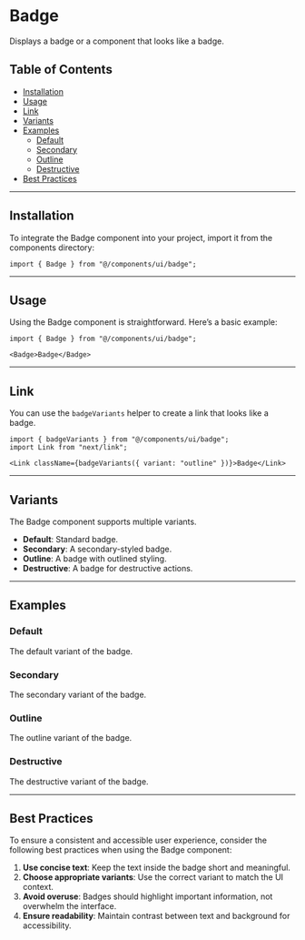 
<Meta of={BadgeStories} />

# Badge

Displays a badge or a component that looks like a badge.

## Table of Contents

- [Installation](#installation)
- [Usage](#usage)
- [Link](#link)
- [Variants](#variants) 
- [Examples](#examples)
    - [Default](#default)
    - [Secondary](#secondary)
    - [Outline](#outline)
    - [Destructive](#destructive)
- [Best Practices](#best-practices)

---

## Installation

To integrate the Badge component into your project, import it from the components directory:

```tsx
import { Badge } from "@/components/ui/badge";
```

---

## Usage

Using the Badge component is straightforward. Here’s a basic example:

```tsx
import { Badge } from "@/components/ui/badge";

<Badge>Badge</Badge>
```

<Primary />

---

## Link

You can use the `badgeVariants` helper to create a link that looks like a badge.

```tsx
import { badgeVariants } from "@/components/ui/badge";
import Link from "next/link";

<Link className={badgeVariants({ variant: "outline" })}>Badge</Link>
```

---

## Variants

The Badge component supports multiple variants.

- **Default**: Standard badge.
- **Secondary**: A secondary-styled badge.
- **Outline**: A badge with outlined styling.
- **Destructive**: A badge for destructive actions.

---

## Examples

### Default

The default variant of the badge.

<Story of={BadgeStories.Default} />

### Secondary

The secondary variant of the badge.

<Story of={BadgeStories.Secondary} />

### Outline

The outline variant of the badge.

<Story of={BadgeStories.Outline} />

### Destructive

The destructive variant of the badge.

<Story of={BadgeStories.Destructive} />

---

## Best Practices

To ensure a consistent and accessible user experience, consider the following best practices when using the Badge component:

1. **Use concise text**: Keep the text inside the badge short and meaningful.
2. **Choose appropriate variants**: Use the correct variant to match the UI context.
3. **Avoid overuse**: Badges should highlight important information, not overwhelm the interface.
4. **Ensure readability**: Maintain contrast between text and background for accessibility.
